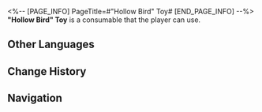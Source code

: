 <%-- [PAGE_INFO]
PageTitle=#"Hollow Bird" Toy#
[END_PAGE_INFO] --%>
{{Consumable Infobox
|id          = 408421
|image       = Item Hollow Bird Toy.png
|type        = Attack Consumables
|rarity      = 2
|effect      = After using this consumable, increase all allies' SPD by 20% in the next battle. At the start of every turn, allies lose HP equal to 20% of their current HP, lasting for 5 turns.
|description = The strange and creepy doll bears some resemblance to the cartoon character from ''Clockie''. One wonders how dark the mind of the designer must be to turn the cute Origami Bird into such a frightening figure.
|effectType  = 
|effectType2 = 
|effectType3 = 
|recipe      = 
|source1     = [[Kirk]]
|source2     = 
|source3     = 
}}
{{Description|''"Mom, this thing you gave me is definitely not an Origami Bird. It looks too scary!"''<br />''"True, but it's much cheaper than the ones sold by Clock Studios."''}}
'''"Hollow Bird" Toy''' is a consumable that the player can use.

==Other Languages==
{{Other Languages
|en   = "Hollow Bird" Toy
|zhs  = 「空洞小鸟」玩偶
|zht  = 「空洞小鳥」玩偶
|ja   = 「カラッポの小鳥」人形
|ko   = 「공허한 새」 인형
|es   = Juguete de pajarito vacío
|fr   = Jouet «&nbsp;Oiseau creux&nbsp;»
|ru   = Игрушка «Полая птица»
|th   = "Hollow Bird" Toy
|vi   = Con Rối "Chú Chim Vô Hồn"
|de   = „Hohlvogel“-Spielzeug
|id   = "Hollow Bird" Toy
|pt   = Brinquedo de "Pássaro Vazio"
}}

==Change History==
{{Change History|2.2}}

==Navigation==
{{Consumable Navbox}}